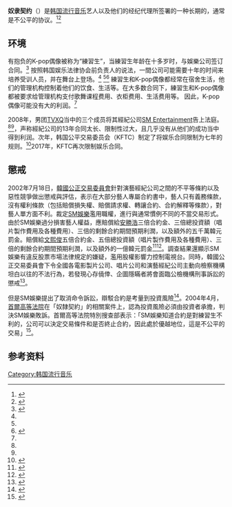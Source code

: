 {{Otheruses|主人與僕役法|subject=韩国爱豆艺人与经纪代理所签署的一种不公平协议|other=主人与奴隶的法律}}
{{expand|time=2015-05-09T15:36:46+00:00}}
{{expert|time=2015-05-09T15:36:46+00:00}}
'''奴隶契约'''（{{lang-ko|노예계약}}）是[[韩国流行音乐|韩国流行音乐]]艺人以及他们的经纪代理所签署的一种长期的，通常是不公平的协议。<ref name=":0">{{Cite news|url=http://www.bbc.com/news/world-asia-pacific-13760064|title=The dark side of South Korean pop music|last=Williamson|first=Lucy|date=2011-06-15|work=BBC News|access-date=2017-06-19|language=en-GB|archive-date=2017-07-02|archive-url=https://web.archive.org/web/20170702220720/http://www.bbc.com/news/world-asia-pacific-13760064|dead-url=no}}</ref><ref name=":1">{{Cite news|url=http://www.koreatimes.co.kr/www/news/art/2009/08/201_49933.html|title=Is There a Solution for Slave Contracts?|last=Han|first=Sang-hee|date=2009-08-11|work=Korea Times|access-date=2017-06-19|archive-url=https://web.archive.org/web/20170819143037/http://www.koreatimes.co.kr/www/news/art/2009/08/201_49933.html|archive-date=2017-08-19|dead-url=no|language=en}}</ref>

==环境==
有抱负的K-pop偶像被称为“練習生”，当練習生年龄在十多岁时，与娛樂公司签订合同。<ref name=":2">{{Cite web|url=http://mengnews.joins.com/view.aspx?aId=2996232|title=Why K-pop idols flee from their groups|last=Sung|first=So-young|date=2014-10-20|website=Korea JoongAng Daily|archive-url=https://web.archive.org/web/20170822222135/http://mengnews.joins.com/view.aspx?aId=2996232|archive-date=2017-08-22|dead-url=yes|access-date=2017-06-19}}</ref>  按照韩国娱乐法律协会前负责人的说法，一間公司可能需要十年的时间来培养受训人员，并在舞台上登场。<ref name=":1" /> <ref name=":2" /><ref>{{Cite news|url=https://www.pri.org/stories/2016-04-25/k-pop-s-gross-double-standard-women|title=K-pop’s gross double standard for women|last=Volodzko|first=David|date=2016-04-25|work=Public Radio International|access-date=2017-06-19|archive-url=https://web.archive.org/web/20191013041603/https://www.pri.org/stories/2016-04-25/k-pop-s-gross-double-standard-women|archive-date=2019-10-13|dead-url=no|language=en-US}}</ref> 練習生和K-pop偶像都经常在宿舍生活，他们的管理机构控制着他们的饮食、生活等。在大多数合同下，練習生和K-pop偶像都被要求给管理机构支付歌舞课程费用、衣柜费用、生活费用等。 因此，K-pop偶像可能没有大的利润。<ref name=":0" />

2008年，男团[[TVXQ|TVXQ]]当中的三个成员将其經紀公司[[SM_Entertainment|SM Entertainment]]告上法庭。<ref name=":0" /><ref name=":1" />，声称經紀公司的13年合同太长、限制性过大，且几乎没有从他们的成功当中得到利润。次年，韩国公平交易委员会（KFTC）制定了将娱乐合同限制为七年的规则。<ref>{{Cite news|url=http://www.koreatimes.co.kr/www/news/culture/2014/12/135_169279.html|title=K-pop stars punished by unfair contracts|last=Kim|first=Hyo-jin|date=2014-12-03|work=Korea Times|access-date=2017-06-19|archive-url=https://web.archive.org/web/20170819142115/http://www.koreatimes.co.kr/www/news/culture/2014/12/135_169279.html|archive-date=2017-08-19|dead-url=no|language=en}}</ref>2017年，KFTC再次限制娱乐合同。

==懲戒==
2002年7月18日，[[韓國公正交易委員會|韓國公正交易委員會]]針對演藝經紀公司之間的不平等條約以及惡性競爭做出懲戒與評估，表示在大部分藝人專屬合約書中，藝人只有義務條款，沒有權利條款（包括賠償損失權、賠償請求權、轉讓合約、合約解釋等條款），對藝人單方面不利。裁定[[SM娛樂|SM娛樂]]濫用職權，進行與通常慣例不同的不當交易形式。由於SM娛樂過分損害藝人權益，應賠償給[[安勝浩|安勝浩]]三倍合約金、三倍總投資額（唱片製作費用及各種費用）、三倍的剩餘合約期間預期利潤，以及額外的五千萬韓元罰金。賠償給[[文熙俊|文熙俊]]五倍合約金、五倍總投資額（唱片製作費用及各種費用）、三倍的剩餘合約期間預期利潤，以及額外的一億韓元罰金<ref name="韓國公正交易委員會">{{Cite news|url=http://www.ftc.go.kr/solution/skin/doc.html?fn=f8bf53d75957e9e2b25feeea139c8b6a5df5c5430656e34c0bfdac3eebc963d1&rs=/fileupload/data/result//data/hwp/|title=演藝界 不公正去來行爲 등에 대한 是正措置|date=2002-07-18|work=[[韓國公正交易委員會|韓國公正交易委員會]]|access-date=2018-04-23|archive-date=2018-04-23|archive-url=https://web.archive.org/web/20180423232302/http://www.ftc.go.kr/solution/skin/doc.html?fn=f8bf53d75957e9e2b25feeea139c8b6a5df5c5430656e34c0bfdac3eebc963d1&rs=%2Ffileupload%2Fdata%2Fresult%2F%2Fdata%2Fhwp%2F|dead-url=no}}</ref><ref>{{Cite news|url=http://www.ftc.go.kr/www/selectReportUserView.do?key=10&rpttype=1&report_data_no=1101|title=연예산업에 대한 조사결과|date=2002-07-29|work=[[韓國公正交易委員會|韓國公正交易委員會]]|access-date=2018-04-23|archive-date=2018-04-14|archive-url=https://web.archive.org/web/20180414233837/http://www.ftc.go.kr/www/selectReportUserView.do?key=10&rpttype=1&report_data_no=1101|dead-url=no}}</ref>。調查結果還顯示SM娛樂有違反股票市場法律規定的嫌疑，濫用股權影響力控制電視台。同時，韓國公正交易委員會下令全國各電影製片公司、唱片公司和演藝經紀公司主動向檢察機構坦白以往的不法行為，若發現心存僥倖、企圖隱瞞者將會面臨公檢機構刑事訴訟的懲戒<ref>{{Cite news|url=http://ent.sina.com.cn/m/2002-08-09/040794896.html|title=韩国最大娱乐公司SM遭调查 董事长赖在美国不回来|date=2002-08-09|work=[[新浪|新浪]]|access-date=2018-04-23|archive-date=2018-04-23|archive-url=https://web.archive.org/web/20180423170541/http://ent.sina.com.cn/m/2002-08-09/040794896.html|dead-url=no}}</ref>。

但是SM娛樂提出了取消命令訴訟，辯駁合約是考量到投資風險<ref>{{Cite web|url=http://news.mk.co.kr/newsRead.php?year=2005&no=186989|title=[나라경제] 연예인-소속사 '노예계약' 파문|date=2005-05-18|website=[[每日經濟新聞_(韓國)|每日經濟新聞]]|accessdate=2018-05-06}}</ref>。2004年4月，[[韩国大法院|首爾高等法院]]在「奴隸契約」的相關案件上，認為投資風險必須由投資者承擔，判決SM娛樂敗訴。首爾高等法院特別搜查部表示：「SM娛樂知道合約是對練習生不利的，公司可以決定交易條件和是否終止合約，因此處於優越地位，這是不公平的交易」<ref name="首爾高等法院">{{cite news|title="연예인 노예계약은 불공정"|url=http://news.joins.com/article/319116|date=2004-04-06|website=[[中央日報_(韓國)|中央日報]]|accessdate=2018-05-04|archive-date=2018-05-04|archive-url=https://web.archive.org/web/20180504225556/http://news.joins.com/article/319116|dead-url=no}}</ref>。

==参考资料==
{{reflist}}

{{K-pop}}

[[Category:韩国流行音乐|Category:韩国流行音乐]]